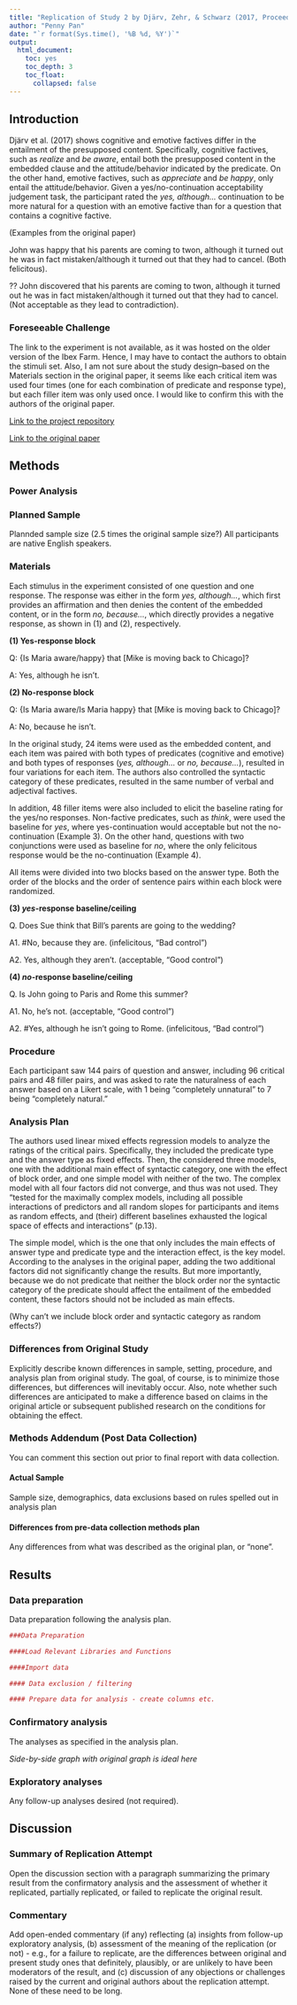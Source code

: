 ```yaml
---
title: "Replication of Study 2 by Djärv, Zehr, & Schwarz (2017, Proceedings of Sinn und Bedeutung 21)"
author: "Penny Pan"
date: "`r format(Sys.time(), '%B %d, %Y')`"
output:
  html_document:
    toc: yes
    toc_depth: 3
    toc_float:
      collapsed: false
---
```


<!-- Replication reports should all use this template to standardize reporting across projects.  These reports will be public supplementary materials that accompany the summary report(s) of the aggregate results. -->

## Introduction

Djärv et al. (2017) shows cognitive and emotive factives differ in the entailment of the presupposed content. Specifically, cognitive factives, such as *realize* and *be aware*, entail both the presupposed content in the embedded clause and the attitude/behavior indicated by the predicate. On the other hand, emotive factives, such as *appreciate* and *be happy*, only entail the attitude/behavior. Given a yes/no-continuation acceptability judgement task, the participant rated the *yes, although...* continuation to be more natural for a question with an emotive factive than for a question that contains a cognitive factive.

(Examples from the original paper)

John was happy that his parents are coming to twon, although it turned out he was in fact mistaken/although it turned out that they had to cancel. (Both felicitous).

?? John discovered that his parents are coming to twon, although it turned out he was in fact mistaken/although it turned out that they had to cancel. (Not acceptable as they lead to contradiction).



### Foreseeable Challenge

The link to the experiment is not available, as it was hosted on the older version of the Ibex Farm. Hence, I may have to contact the authors to obtain the stimuli set. Also, I am not sure about the study design--based on the Materials section in the original paper, it seems like each critical item was used four times (one for each combination of predicate and response type), but each filler item was only used once. I would like to confirm this with the authors of the original paper.

[Link to the project repository](https://github.com/psych251/Djarv2017)

[Link to the original paper](https://semanticsarchive.net/Archive/DRjNjViN/DjaervZehrSchwarz.pdf)


## Methods

### Power Analysis

<!-- Original effect size, power analysis for samples to achieve 80%, 90%, 95% power to detect that effect size. Considerations of feasibility for selecting planned sample size. -->

### Planned Sample

<!--Planned sample size and/or termination rule, sampling frame, known demographics if any, preselection rules if any. -->
Plannded sample size (2.5 times the original sample size?) All participants are native English speakers.

### Materials

Each stimulus in the experiment consisted of one question and one response. The response was either in the form *yes, although...*, which first provides an affirmation and then denies the content of the embedded content, or in the form *no, because...*, which directly provides a negative response, as shown in (1) and (2), respectively. 


__(1) Yes-response block__

Q: \{Is Maria aware/happy\} that [Mike is moving back to Chicago]?

A: Yes, although he isn't.

__(2) No-response block__

Q: \{Is Maria aware/Is Maria happy\} that [Mike is moving back to Chicago]?

A: No, because he isn't.


In the original study, 24 items were used as the embedded content, and each item was paired with both types of predicates (cognitive and emotive) and both types of responses (*yes, although...* or *no, because...*), resulted in four variations for each item. The authors also controlled the syntactic category of these predicates, resulted in the same number of verbal and adjectival factives.

In addition, 48 filler items were also included to elicit the baseline rating for the yes/no responses. Non-factive predicates, such as *think*, were used the baseline for *yes*, where yes-continuation would acceptable but not the no-continuation (Example 3). On the other hand, questions with two conjunctions were used as baseline for *no*, where the only felicitous response would be the no-continuation (Example 4). 

All items were divided into two blocks based on the answer type. Both the order of the blocks and the order of sentence pairs within each block were randomized.

__(3) *yes*-response baseline/ceiling__

Q. Does Sue think that Bill’s parents are going to the wedding?

A1. \#No, because they are. (infelicitous, "Bad control")

A2. Yes, although they aren’t. (acceptable, "Good control")


__(4) *no*-response baseline/ceiling__

Q. Is John going to Paris and Rome this summer?

A1. No, he's not. (acceptable, "Good control")

A2. \#Yes, although he isn't going to Rome. (infelicitous, "Bad control")

### Procedure	

Each participant saw 144 pairs of question and answer, including 96 critical pairs and 48 filler pairs, and was asked to rate the naturalness of each answer based on a Likert scale, with 1 being "completely unnatural" to 7 being "completely natural." 

### Analysis Plan

<!--Can also quote directly, though it is less often spelled out effectively for an analysis strategy section.  The key is to report an analysis strategy that is as close to the original - data cleaning rules, data exclusion rules, covariates, etc. - as possible. -->

The authors used linear mixed effects regression models to analyze the ratings of the critical pairs. Specifically, they included the predicate type and the answer type as fixed effects. Then, the considered three models, one with the additional main effect of syntactic category, one with the effect of block order, and one simple model with neither of the two. The complex model with all four factors did not converge, and thus was not used. They "tested for the maximally complex models, including all possible interactions of predictors and all random slopes for participants and items as random effects, and (their) different baselines exhausted the logical space of effects and interactions" (p.13).

The simple model, which is the one that only includes the main effects of answer type and predicate type and the interaction effect, is the key model. According to the analyses in the original paper, adding the two additional factors did not significantly change the results. But more importantly, because we do not predicate that neither the block order nor the syntactic category of the predicate should affect the entailment of the embedded content, these factors should not be included as main effects. 

(Why can't we include block order and syntactic category as random effects?)

<!-- You can also pre-specify additional analyses you plan to do.-->

### Differences from Original Study

Explicitly describe known differences in sample, setting, procedure, and analysis plan from original study.  The goal, of course, is to minimize those differences, but differences will inevitably occur.  Also, note whether such differences are anticipated to make a difference based on claims in the original article or subsequent published research on the conditions for obtaining the effect.

### Methods Addendum (Post Data Collection)

You can comment this section out prior to final report with data collection.

#### Actual Sample
  Sample size, demographics, data exclusions based on rules spelled out in analysis plan

#### Differences from pre-data collection methods plan
  Any differences from what was described as the original plan, or “none”.


## Results


### Data preparation

Data preparation following the analysis plan.
	
```r
###Data Preparation

####Load Relevant Libraries and Functions

####Import data

#### Data exclusion / filtering

#### Prepare data for analysis - create columns etc.
```

### Confirmatory analysis

The analyses as specified in the analysis plan.  

*Side-by-side graph with original graph is ideal here*

### Exploratory analyses

Any follow-up analyses desired (not required).  

## Discussion

### Summary of Replication Attempt

Open the discussion section with a paragraph summarizing the primary result from the confirmatory analysis and the assessment of whether it replicated, partially replicated, or failed to replicate the original result.  

### Commentary

Add open-ended commentary (if any) reflecting (a) insights from follow-up exploratory analysis, (b) assessment of the meaning of the replication (or not) - e.g., for a failure to replicate, are the differences between original and present study ones that definitely, plausibly, or are unlikely to have been moderators of the result, and (c) discussion of any objections or challenges raised by the current and original authors about the replication attempt.  None of these need to be long.
